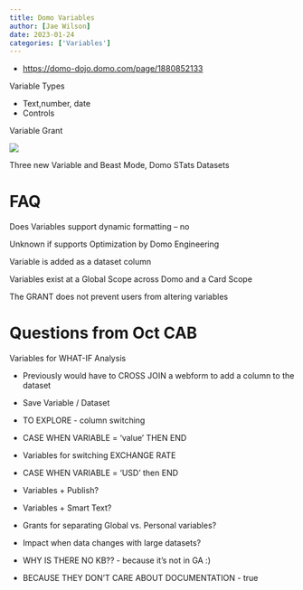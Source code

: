 ```yaml
---
title: Domo Variables
author: [Jae Wilson]
date: 2023-01-24
categories: ['Variables']
---
```


*   [https://domo-dojo.domo.com/page/1880852133](https://domo-dojo.domo.com/page/1880852133)

Variable Types

*   Text,number, date
*   Controls

Variable Grant

![](https://lh6.googleusercontent.com/o3j1gyjLi0pbF1mZ0ZyxgWDzMD95Y36ChSrmksDlh93exTuy3m_PHGInYxKB4vBlHRhoiVsD0CK5av3aBV9Z3EXmlx9DBRV_V01s82vp3hBLuZIoxVIYc3AuXY9KqiBYVio3iE62gWH47rJIC3Mlx68)

Three new Variable and Beast Mode, Domo STats Datasets

FAQ
===

Does Variables support dynamic formatting – no

Unknown if supports Optimization by Domo Engineering

Variable is added as a dataset column

Variables exist at a Global Scope across Domo and a Card Scope

The GRANT does not prevent users from altering variables

Questions from Oct CAB
======================

Variables for WHAT-IF Analysis

*   Previously would have to CROSS JOIN a webform to add a column to the dataset
*   Save Variable / Dataset
*   TO EXPLORE - column switching

*   CASE WHEN VARIABLE = ‘value’ THEN <column name> END

*   Variables for switching EXCHANGE RATE

*   CASE WHEN VARIABLE = ‘USD’ then <usd exchange rate> END

*   Variables + Publish?
*   Variables + Smart Text?
*   Grants for separating Global vs. Personal variables?
*   Impact when data changes with large datasets?
*   WHY IS THERE NO KB?? - because it’s not in GA :)

*   BECAUSE THEY DON’T CARE ABOUT DOCUMENTATION - true
